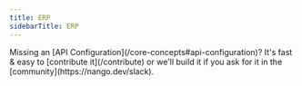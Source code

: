 ```yaml
---
title: ERP
sidebarTitle: ERP
---
```


<Tip>
    Missing an [API Configuration](/core-concepts#api-configuration)? It's fast & easy to [contribute it](/contribute) or we'll build it if you ask for
    it in the [community](https://nango.dev/slack).
</Tip>

<CardGroup cols={4}>
    <Card title="Netsuite" href="/integrations/all/netsuite" color="#68a063" />
</CardGroup>
